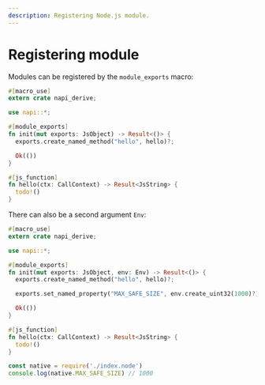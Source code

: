 ```yaml
---
description: Registering Node.js module.
---
```


# Registering module

Modules can be registered by the `module_exports` macro:

```rust filename="lib.rs"
#[macro_use]
extern crate napi_derive;

use napi::*;

#[module_exports]
fn init(mut exports: JsObject) -> Result<()> {
  exports.create_named_method("hello", hello)?;

  Ok(())
}

#[js_function]
fn hello(ctx: CallContext) -> Result<JsString> {
  todo!()
}
```

There can also be a second argument `Env`:

```rust filename="lib.rs"
#[macro_use]
extern crate napi_derive;

use napi::*;

#[module_exports]
fn init(mut exports: JsObject, env: Env) -> Result<()> {
  exports.create_named_method("hello", hello)?;

  exports.set_named_property("MAX_SAFE_SIZE", env.create_uint32(1000)?)?;

  Ok(())
}

#[js_function]
fn hello(ctx: CallContext) -> Result<JsString> {
  todo!()
}
```

```js
const native = require('./index.node')
console.log(native.MAX_SAFE_SIZE) // 1000
```

